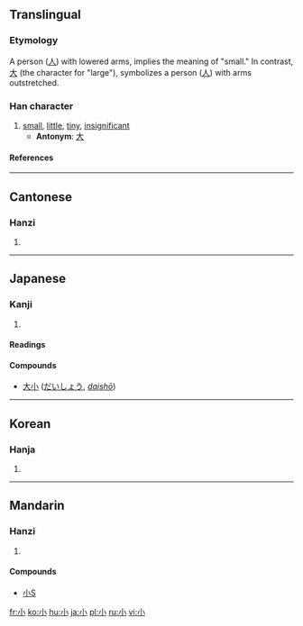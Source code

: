 ==Translingual==
{{Han stroke|[[Image:小-order.gif]]}}
===Etymology===
A person ([[人]]) with lowered arms, implies the meaning of "small." In contrast, [[大]] (the character for "large"), symbolizes a person ([[人]]) with arms outstretched.
===Han character===
{{Han char|rn=42|rad=小|as=00|sn=3|four=9000<sub>0</sub>|canj=弓金 (NC)}}
# [[small]], [[little]], [[tiny]], [[insignificant]]
#* '''Antonym''': [[大]]
====References====
{{Han ref|kx=0296.180|dkj=07473|dj=0587.080|hdz=10560.120|uh=5C0F|ud=23567|bh=A470|bd=42096}}
----
==Cantonese==
===Hanzi===
{{yue-hanzi|jyut=[[siu2]]|y=siu2}}
# {{defn|Cantonese}}
----
==Japanese==
===Kanji===
{{ja-kanji|grade=1|rs=小00}}
# {{defn|Japanese}}
====Readings====
{{ja-readings|on=[[しょう]] (shō)|kun=[[ちいさい]] (chiisai), [[こ]] (ko), [[お]] (o)}}

====Compounds====
*[[大小]] ([[だいしょう]], ''[[daishō]]'')
----

==Korean==
===Hanja===
{{ko-hanja|hangeul=[[소]]|eumhun=작을|rv=so|mr=so}}
# {{defn|Korean}}

----
==Mandarin==
===Hanzi===
{{cmn-hanzi|pin=[[xiǎo]] (xiao3), [[shào]] (shao4)|wg=shao<sup>4</sup>, hsiao<sup>3</sup>}}
# {{defn|Mandarin}}

====Compounds====
{{top2}}
*[[小S]]
{{mid2}}
{{bottom}}

[[fr:小]]
[[ko:小]]
[[hu:小]]
[[ja:小]]
[[pl:小]]
[[ru:小]]
[[vi:小]]